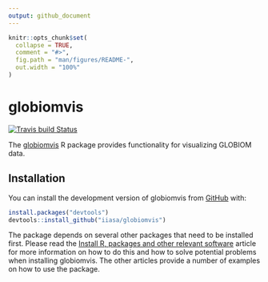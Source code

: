 ```yaml
---
output: github_document
---
```


<!-- README.md is generated from README.Rmd. Please edit that file -->

```r
knitr::opts_chunk$set(
  collapse = TRUE,
  comment = "#>",
  fig.path = "man/figures/README-",
  out.width = "100%"
)
```
# globiomvis

<!-- badges: start -->
[![Travis build Status](https://travis-ci.org/iiasa/globiomvis.svg?branch=master)](https://travis-ci.org/iiasa/globiomvis)
<!-- badges: end -->

The [globiomvis](https://iiasa.github.io/globiomvis) R package provides functionality for
visualizing GLOBIOM data.

## Installation

You can install the development version of globiomvis from [GitHub](https://github.com/) with:

``` r
install.packages("devtools")
devtools::install_github("iiasa/globiomvis")
```

The package depends on several other packages that need to be installed first. Please read the
[Install R, packages and other relevant software](https://iiasa.github.io/globiomvis/articles/globiomvis1.html) article for more information on how to do this and how to solve potential problems when installing globiomvis. The other articles provide a number of examples
on how to use the package.

<!-- ## Example -->

<!-- This is a basic example which shows you how to solve a common problem: -->

<!-- ```{r example} -->
<!-- library(globiomvis) -->
<!-- ## basic example code -->
<!-- ``` -->
